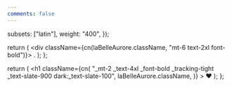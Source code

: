 ```yaml
---
comments: false
---
```



  subsets: ["latin"],
  weight: "400",
});

  return (
    <div className={cn(laBelleAurore.className, "mt-6 text-2xl font-bold")}>
      .
    </div>
  );
};

  return (
    <h1
      className={cn(
        "_mt-2 _text-4xl _font-bold _tracking-tight _text-slate-900 dark:_text-slate-100",
        laBelleAurore.className,
      )}
    >
      ❤️
    </h1>
  );
};

<Title />

<Disclaimer />
